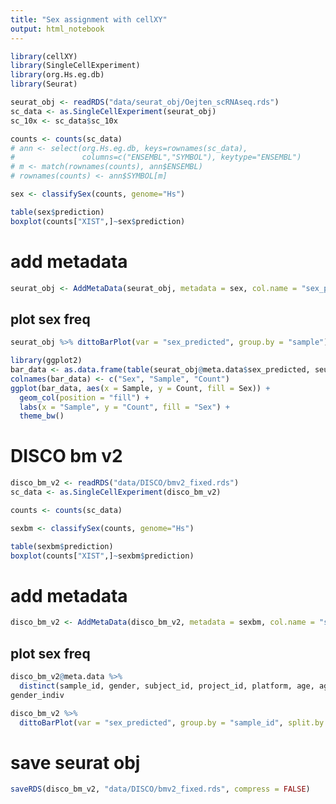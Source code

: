 ---
title: "Sex assignment with cellXY"
output: html_notebook
---


```{r}
library(cellXY)
library(SingleCellExperiment)
library(org.Hs.eg.db)
library(Seurat)

seurat_obj <- readRDS("data/seurat_obj/Oejten_scRNAseq.rds")
sc_data <- as.SingleCellExperiment(seurat_obj)
sc_10x <- sc_data$sc_10x

counts <- counts(sc_data)
# ann <- select(org.Hs.eg.db, keys=rownames(sc_data),
#               columns=c("ENSEMBL","SYMBOL"), keytype="ENSEMBL")
# m <- match(rownames(counts), ann$ENSEMBL)
# rownames(counts) <- ann$SYMBOL[m]

sex <- classifySex(counts, genome="Hs")

table(sex$prediction)
boxplot(counts["XIST",]~sex$prediction)
```


# add metadata
```{r}
seurat_obj <- AddMetaData(seurat_obj, metadata = sex, col.name = "sex_predicted")
```
## plot sex freq
```{r}
seurat_obj %>% dittoBarPlot(var = "sex_predicted", group.by = "sample")
```

```{r}
library(ggplot2)
bar_data <- as.data.frame(table(seurat_obj@meta.data$sex_predicted, seurat_obj@meta.data$sample))
colnames(bar_data) <- c("Sex", "Sample", "Count")
ggplot(bar_data, aes(x = Sample, y = Count, fill = Sex)) +
  geom_col(position = "fill") +
  labs(x = "Sample", y = "Count", fill = "Sex") +
  theme_bw()
```


# DISCO bm v2
```{r}
disco_bm_v2 <- readRDS("data/DISCO/bmv2_fixed.rds")
sc_data <- as.SingleCellExperiment(disco_bm_v2)

counts <- counts(sc_data)

sexbm <- classifySex(counts, genome="Hs")

table(sexbm$prediction)
boxplot(counts["XIST",]~sexbm$prediction)
```

# add metadata
```{r}
disco_bm_v2 <- AddMetaData(disco_bm_v2, metadata = sexbm, col.name = "sex_predicted")
```
## plot sex freq
```{r}
disco_bm_v2@meta.data %>%
  distinct(sample_id, gender, subject_id, project_id, platform, age, age_group, cell_sorting, fetal_age_week) -> gender_indiv
gender_indiv

disco_bm_v2 %>%
  dittoBarPlot(var = "sex_predicted", group.by = "sample_id", split.by = "project_id", split.adjust = list(scales = "free")) -> sex_prediction_disco_bm_v2

```


# save seurat obj
```{r}
saveRDS(disco_bm_v2, "data/DISCO/bmv2_fixed.rds", compress = FALSE)
```